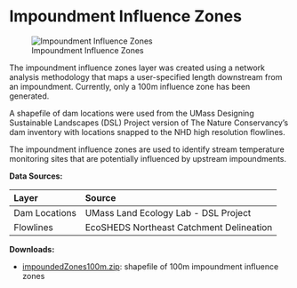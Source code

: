 # Impoundment Influence Zones

![Impoundment Influence Zones](img/impoundments.png)

The impoundment influence zones layer was created using a network analysis methodology that maps a user-specified length downstream from an impoundment. Currently, only a 100m influence zone has been generated.

A shapefile of dam locations were used from the UMass Designing Sustainable Landscapes (DSL) Project version of The Nature Conservancy's dam inventory with locations snapped to the NHD high resolution flowlines.

The impoundment influence zones are used to identify stream temperature monitoring sites that are potentially influenced by upstream impoundments. 

**Data Sources:**

| Layer          | Source                                  |
| :------        | :-----                                  |
| Dam Locations  | UMass Land Ecology Lab - DSL Project    |
| Flowlines      | EcoSHEDS Northeast Catchment Delineation|

**Downloads:**

- [impoundedZones100m.zip](): shapefile of 100m impoundment influence zones